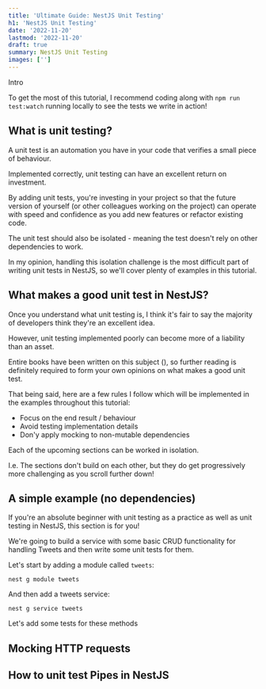 ```yaml
---
title: 'Ultimate Guide: NestJS Unit Testing'
h1: 'NestJS Unit Testing'
date: '2022-11-20'
lastmod: '2022-11-20'
draft: true
summary: NestJS Unit Testing
images: ['']
---
```


Intro

To get the most of this tutorial, I recommend coding along with `npm run test:watch` running locally to see the tests we write in action!

<Magnet />

<TOCInline toc={props.toc} asDisclosure />

## What is unit testing?

A unit test is an automation you have in your code that verifies a small piece of behaviour.

Implemented correctly, unit testing can have an excellent return on investment.

By adding unit tests, you're investing in your project so that the future version of yourself (or other colleagues working on the project) can operate with speed and confidence as you add new features or refactor existing code.

The unit test should also be isolated - meaning the test doesn't rely on other dependencies to work.

In my opinion, handling this isolation challenge is the most difficult part of writing unit tests in NestJS, so we'll cover plenty of examples in this tutorial.

## What makes a good unit test in NestJS?

Once you understand what unit testing is, I think it's fair to say the majority of developers think they're an excellent idea.

However, unit testing implemented poorly can become more of a liability than an asset.

Entire books have been written on this subject (), so further reading is definitely required to form your own opinions on what makes a good unit test.

That being said, here are a few rules I follow which will be implemented in the examples throughout this tutorial:

- Focus on the end result / behaviour
- Avoid testing implementation details
- Don'y apply mocking to non-mutable dependencies

Each of the upcoming sections can be worked in isolation.

I.e. The sections don't build on each other, but they do get progressively more challenging as you scroll further down!

## A simple example (no dependencies)

If you're an absolute beginner with unit testing as a practice as well as unit testing in NestJS, this section is for you!

We're going to build a service with some basic CRUD functionality for handling Tweets and then write some unit tests for them.

Let's start by adding a module called `tweets`:

```shell
nest g module tweets
```

And then add a tweets service:

```shell
nest g service tweets
```

Let's add some tests for these methods

## Mocking HTTP requests

## How to unit test Pipes in NestJS
